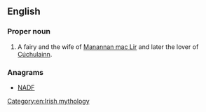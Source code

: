 ==English==

===Proper noun===
{{en-proper noun}}

# A fairy and the wife of [[Manannan mac Lir]] and later the lover of [[Cúchulainn]].

===Anagrams===
* [[NADF#English|NADF]]

[[Category:en:Irish mythology]]